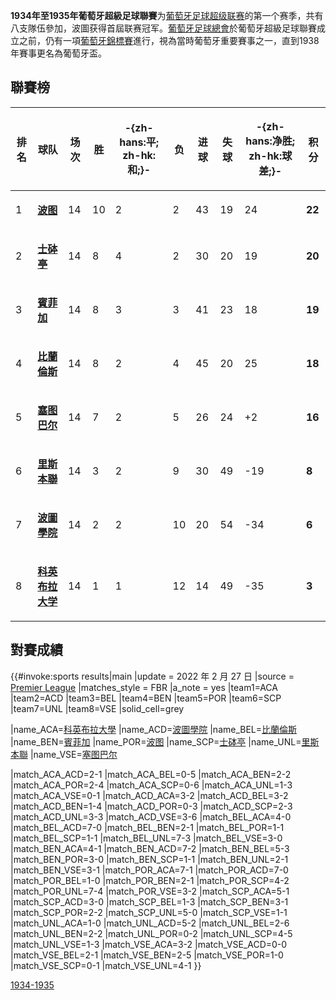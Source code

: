 {{Infobox football league season
 | competition      = [[葡萄牙超級足球聯賽|葡萄牙超級足球聯賽]]
 | season           = 1934–35
 | winners          = [[波圖足球會|波圖]] <br /><small>第一次奪標</small>
 | relegated        = 
 | continentalcup1  = 
 | continentalcup1 qualifiers = 
 | continentalcup2  = 
 | continentalcup2 qualifiers = 
 | league topscorer = 
 | biggest home win = [[波圖足球會|波圖]] 7-0 [[學院足球會|波圖學院]]<br />[[貝倫人足球俱樂部|比蘭倫斯]] 7-0 [[學院足球會|波圖學院]]
 | biggest away win = [[科英布拉大學足球會|科英布拉大學]] 0-6 [[葡萄牙士砵亭俱樂部|士砵亭]] 
 | highest scoring  = [[波圖足球會|波圖]] 7-4 [[葡萄牙體育會|里斯本聯]]
 | matches          = 56
 | total goals      = 258
 | prevseason       = 
 | nextseason       = [[1935年至1936年葡萄牙超級足球聯賽|1935–36]]
}}

'''1934年至1935年葡萄牙超級足球聯賽'''为[[葡萄牙足球超级联赛|葡萄牙足球超级联赛]]的第一个赛季，共有八支隊伍參加，波圖获得首屆联赛冠军。[[葡萄牙足球總會|葡萄牙足球總會]]於葡萄牙超級足球聯賽成立之前，仍有一項[[葡萄牙盃|葡萄牙錦標賽]]進行，視為當時葡萄牙重要賽事之一，直到1938年賽事更名為葡萄牙盃。

== 聯賽榜 ==
{| class="wikitable sortable" style="text-align: center;"
! '''排名'''
!'''球队'''
!'''场次'''
!'''胜'''
!'''-{zh-hans:平; zh-hk:和;}-'''
!'''负'''
!'''进球'''
!'''失球'''
!'''-{zh-hans:净胜; zh-hk:球差;}-'''
!'''积分'''
|- style="background: #D0F0C0;"
|1||align="left"|'''[[波尔图足球俱乐部|波图]]'''||14||10||2||2||43||19||24|| '''22''' 
|- style="background: #E8FFD8;"
|2||align="left"|'''[[葡萄牙士砵亭俱樂部|士砵亭]]'''||14||8||4||2||30||20||19||'''20'''
|- style="background: #E8FFD8;" 
|3||align="left"|'''[[本菲卡足球俱乐部|賓菲加]]'''||14||8||3||3||41||23||18||'''19'''
|- style="background: #F0F0F0;"
|4||align="left"|'''[[贝莱嫩塞斯足球俱乐部|比蘭倫斯]]'''||14|| 8||2||4||45||20||25||'''18'''
|- style="background: #F0F0F0;"
|5||align="left"|'''[[塞图巴尔维多利亚|塞图巴尔]]'''||14|| 7||2|| 5||26||24||+2||'''16'''
|- style="background: #F0F0F0;"
|6||align="left"|'''[[葡萄牙體育會|里斯本聯]]'''||14||3||2|| 9||30||49||-19||'''8'''
|- style="background: #F0F0F0;"
|7||align="left"|'''[[學院足球會|波圖學院]]'''||14||2||2||10||20 ||54||-34||'''6'''
|- style="background: #F0F0F0;"
|8||align="left"|'''[[科英布拉大学足球俱乐部|科英布拉大学]]'''||14||1||1|| 12||14||49||-35||'''3'''

|}

== 對賽成績 ==
{{#invoke:sports results|main
|update        = 2022 年 2 月 27 日
|source        = [https://www.premierleague.com/results Premier League]
|matches_style = FBR
|a_note        = yes
|team1=ACA |team2=ACD |team3=BEL |team4=BEN |team5=POR |team6=SCP |team7=UNL |team8=VSE 
|solid_cell=grey

|name_ACA=[[科英布拉大學足球會|科英布拉大學]]
|name_ACD=[[學院足球會|波圖學院]]
|name_BEL=[[贝莱嫩塞斯足球俱乐部|比蘭倫斯]]
|name_BEN=[[本菲卡足球俱乐部|賓菲加]]
|name_POR=[[波尔图足球俱乐部|波图]]
|name_SCP=[[葡萄牙士砵亭俱樂部|士砵亭]]
|name_UNL=[[葡萄牙體育會|里斯本聯]]
|name_VSE=[[塞图巴尔维多利亚|塞图巴尔]]

|match_ACA_ACD=2-1 |match_ACA_BEL=0-5 |match_ACA_BEN=2-2 |match_ACA_POR=2-4 |match_ACA_SCP=0-6 |match_ACA_UNL=1-3 |match_ACA_VSE=0-1 
|match_ACD_ACA=3-2 |match_ACD_BEL=3-2 |match_ACD_BEN=1-4 |match_ACD_POR=0-3 |match_ACD_SCP=2-3 |match_ACD_UNL=3-3 |match_ACD_VSE=3-6 
|match_BEL_ACA=4-0 |match_BEL_ACD=7-0 |match_BEL_BEN=2-1 |match_BEL_POR=1-1 |match_BEL_SCP=1-1 |match_BEL_UNL=7-3 |match_BEL_VSE=3-0 
|match_BEN_ACA=4-1 |match_BEN_ACD=7-2 |match_BEN_BEL=5-3 |match_BEN_POR=3-0 |match_BEN_SCP=1-1 |match_BEN_UNL=2-1 |match_BEN_VSE=3-1 
|match_POR_ACA=7-1 |match_POR_ACD=7-0 |match_POR_BEL=1-0 |match_POR_BEN=2-1 |match_POR_SCP=4-2 |match_POR_UNL=7-4 |match_POR_VSE=3-2 
|match_SCP_ACA=5-1 |match_SCP_ACD=3-0 |match_SCP_BEL=1-3 |match_SCP_BEN=3-1 |match_SCP_POR=2-2 |match_SCP_UNL=5-0 |match_SCP_VSE=1-1 
|match_UNL_ACA=1-0 |match_UNL_ACD=5-2 |match_UNL_BEL=2-6 |match_UNL_BEN=2-2 |match_UNL_POR=0-2 |match_UNL_SCP=4-5 |match_UNL_VSE=1-3 
|match_VSE_ACA=3-2 |match_VSE_ACD=0-0 |match_VSE_BEL=2-1 |match_VSE_BEN=2-5 |match_VSE_POR=1-0 |match_VSE_SCP=0-1 |match_VSE_UNL=4-1 
}}

{{葡超赛季}}
{{sports-stub}}

[[Category:葡萄牙足球超级联赛|1934-1935]]